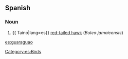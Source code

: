 ==Spanish==

===Noun===
{{es-noun-m}}

# {{ Taino|lang=es}} [[w:red-tailed hawk|red-tailed hawk]] (''Buteo jamaicensis'')

[[Category:es:Birds]]

[[es:guaraguao]]